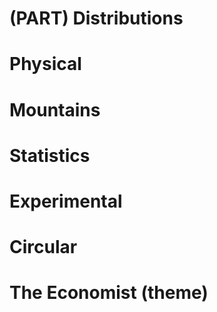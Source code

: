 # (PART) Distributions {-}


# Physical

# Mountains

# Statistics

# Experimental

# Circular

# The Economist (theme)
